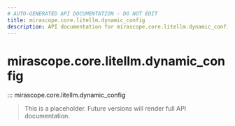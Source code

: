 ```yaml
---
# AUTO-GENERATED API DOCUMENTATION - DO NOT EDIT
title: mirascope.core.litellm.dynamic_config
description: API documentation for mirascope.core.litellm.dynamic_config
---
```


# mirascope.core.litellm.dynamic_config

::: mirascope.core.litellm.dynamic_config

> This is a placeholder. Future versions will render full API documentation.
